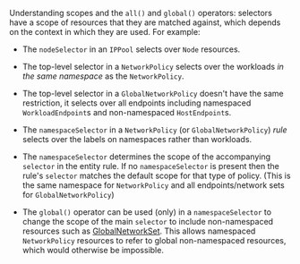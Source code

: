 
Understanding scopes and the `all()` and `global()` operators: selectors have a scope of resources
that they are matched against, which depends on the context in which they are used. For example:

- The `nodeSelector` in an `IPPool` selects over `Node` resources.

- The top-level selector in a `NetworkPolicy` selects over the workloads _in the same namespace_ as the
  `NetworkPolicy`.
- The top-level selector in a `GlobalNetworkPolicy` doesn't have the same restriction, it selects over all endpoints
  including namespaced `WorkloadEndpoint`s and non-namespaced `HostEndpoint`s.

- The `namespaceSelector` in a `NetworkPolicy` (or `GlobalNetworkPolicy`) _rule_ selects over the labels on namespaces
  rather than workloads.

- The `namespaceSelector` determines the scope of the accompanying `selector` in the entity rule. If no `namespaceSelector`
  is present then the rule's `selector` matches the default scope for that type of policy. (This is the same namespace
  for `NetworkPolicy` and all endpoints/network sets for `GlobalNetworkPolicy`)
- The `global()` operator can be used (only) in a `namespaceSelector` to change the scope of the main `selector` to
  include non-namespaced resources such as [GlobalNetworkSet](../../reference/resources/globalnetworkset.mdx).
  This allows namespaced `NetworkPolicy` resources to refer to global non-namespaced resources, which would otherwise
  be impossible.
